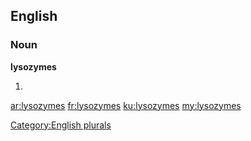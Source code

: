 ==English==

===Noun===
'''lysozymes'''

# {{plural of|[[lysozyme]]}}

[[Category:English plurals]]

[[ar:lysozymes]]
[[fr:lysozymes]]
[[ku:lysozymes]]
[[my:lysozymes]]